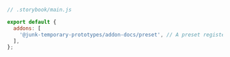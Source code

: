 ```js
// .storybook/main.js

export default {
  addons: [
    '@junk-temporary-prototypes/addon-docs/preset', // A preset registered here, in this case from the addon-docs addon.
  ],
};
```

